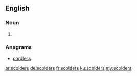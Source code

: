 ==English==

===Noun===
{{head|en|plural}}

# {{plural of|scolder|lang=en}}

===Anagrams===
* [[cordless#English|cordless]]

[[ar:scolders]]
[[de:scolders]]
[[fr:scolders]]
[[ku:scolders]]
[[my:scolders]]